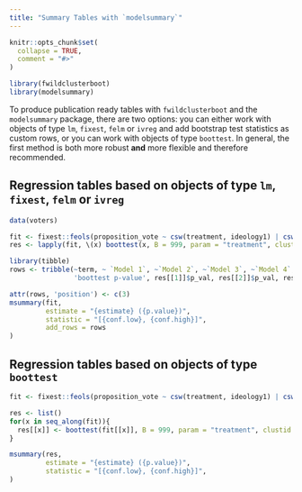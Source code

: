 ```yaml
---
title: "Summary Tables with `modelsummary`"
---
```


```r
knitr::opts_chunk$set(
  collapse = TRUE,
  comment = "#>"
)
```

```r
library(fwildclusterboot)
library(modelsummary)
```

To produce publication ready tables with `fwildclusterboot` and the `modelsummary` package, there are two options: you can either work with objects of type `lm`, `fixest`, `felm` or `ivreg` and add bootstrap test statistics as custom rows, or you can work with objects of type `boottest`. In general, the first method is both more robust **and** more flexible and therefore recommended. 

## Regression tables based on objects of type `lm`, `fixest`, `felm` or `ivreg`

```r
data(voters)

fit <- fixest::feols(proposition_vote ~ csw(treatment, ideology1) | csw(Q1_immigration, Q2_defense), cluster ~ group_id1, data = voters)
res <- lapply(fit, \(x) boottest(x, B = 999, param = "treatment", clustid = "group_id1"))  

library(tibble)
rows <- tribble(~term, ~ `Model 1`, ~`Model 2`, ~`Model 3`, ~`Model 4`, 
                'boottest p-value', res[[1]]$p_val, res[[2]]$p_val, res[[3]]$p_val, res[[4]]$p_val)

attr(rows, 'position') <- c(3)
msummary(fit, 
         estimate = "{estimate} ({p.value})", 
         statistic = "[{conf.low}, {conf.high}]", 
         add_rows = rows
)
```


## Regression tables based on objects of type `boottest`

```r
fit <- fixest::feols(proposition_vote ~ csw(treatment, ideology1) | csw(Q1_immigration, Q2_defense), cluster ~ group_id1, data = voters)

res <- list()
for(x in seq_along(fit)){
  res[[x]] <- boottest(fit[[x]], B = 999, param = "treatment", clustid = "group_id1") 
}

msummary(res, 
         estimate = "{estimate} ({p.value})", 
         statistic = "[{conf.low}, {conf.high}]", 
)


```




